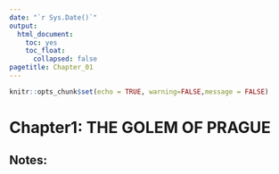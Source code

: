 ```yaml
---
date: "`r Sys.Date()`"
output: 
  html_document:
    toc: yes
    toc_float:
      collapsed: false
pagetitle: Chapter_01
---
```


```r
knitr::opts_chunk$set(echo = TRUE, warning=FALSE,message = FALSE)
```

# Chapter1: THE GOLEM OF PRAGUE

## Notes:



